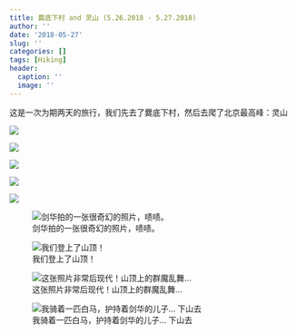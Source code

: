 ```yaml
---
title: 爨底下村 and 灵山 (5.26.2018 - 5.27.2018)
author: ''
date: '2018-05-27'
slug: ''
categories: []
tags: [Hiking]
header:
  caption: ''
  image: ''
---
```


这是一次为期两天的旅行，我们先去了爨底下村，然后去爬了北京最高峰：灵山

![](/post/2018-05-27-_files/16.jpeg)

![](/post/2018-05-27-_files/13.jpeg)

![](/post/2018-05-27-_files/14.jpeg)

![](/post/2018-05-27-_files/15.jpeg)

![](/post/2018-05-27-_files/17.jpeg)

![剑华拍的一张很奇幻的照片，啧啧。](/post/2018-05-27-_files/42.jpeg)


![我们登上了山顶！](/post/2018-05-27-_files/ding.jpeg)


![这张照片非常后现代！山顶上的群魔乱舞...](/post/2018-05-27-_files/43.jpeg)



![我骑着一匹白马，护持着剑华的儿子… 下山去](/post/2018-05-27-_files/qima.jpeg)